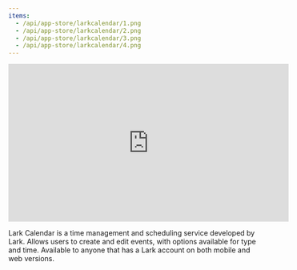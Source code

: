 ```yaml
---
items:
  - /api/app-store/larkcalendar/1.png
  - /api/app-store/larkcalendar/2.png
  - /api/app-store/larkcalendar/3.png
  - /api/app-store/larkcalendar/4.png
---
```


<iframe class="w-full aspect-video" width="560" height="315" src="https://www.youtube.com/embed/ciqbZ466XSQ" title="YouTube video player" frameborder="0" allow="accelerometer; autoplay; clipboard-write; encrypted-media; gyroscope; picture-in-picture" allowfullscreen></iframe>

Lark Calendar is a time management and scheduling service developed by Lark. Allows users to create and edit events, with options available for type and time. Available to anyone that has a Lark account on both mobile and web versions.
